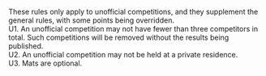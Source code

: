 
<Tabs activeTab="unofficial" tabs={tabs} forServerSidePage prefetch />

<div className="px-3 lh-lg">

These rules only apply to unofficial competitions, and they supplement the general rules, with some points being
overridden.\
U1. An unofficial competition may not have fewer than three competitors in total. Such competitions will be removed
without the results being published.\
U2. An unofficial competition may not be held at a private residence.\
U3. Mats are optional.

</div>